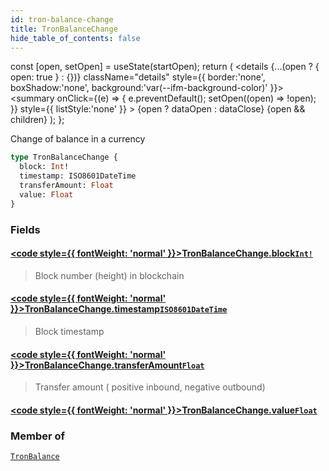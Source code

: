 ```yaml
---
id: tron-balance-change
title: TronBalanceChange
hide_table_of_contents: false
---
```







  const [open, setOpen] = useState(startOpen);
  return (
    <details {...(open ? { open: true } : {})} className="details" style={{ border:'none', boxShadow:'none', background:'var(--ifm-background-color)' }}>
      <summary
        onClick={(e) => {
          e.preventDefault();
          setOpen((open) => !open);
        }}
        style={{ listStyle:'none' }}
      >
      {open ? dataOpen : dataClose}
      </summary>
      {open && children}
    </details>
  );
};








Change of balance in a currency


```graphql
type TronBalanceChange {
  block: Int!
  timestamp: ISO8601DateTime
  transferAmount: Float
  value: Float
}
```




### Fields

#### [<code style={{ fontWeight: 'normal' }}>TronBalanceChange.<b>block</b></code>](#)<Bullet />[`Int!`](/docs/v1/graphql-reference/scalars/int) <Badge class="badge badge--secondary" text="non-null"/> <Badge class="badge badge--secondary" text="scalar"/> 
> 
> 
> Block number (height) in blockchain
> 

#### [<code style={{ fontWeight: 'normal' }}>TronBalanceChange.<b>timestamp</b></code>](#)<Bullet />[`ISO8601DateTime`](/docs/v1/graphql-reference/scalars/iso8601-date-time) <Badge class="badge badge--secondary" text="scalar"/> 
> 
> 
> Block timestamp
> 

#### [<code style={{ fontWeight: 'normal' }}>TronBalanceChange.<b>transferAmount</b></code>](#)<Bullet />[`Float`](/docs/v1/graphql-reference/scalars/float) <Badge class="badge badge--secondary" text="scalar"/> 
> 
> 
> Transfer amount ( positive inbound, negative outbound)
> 

#### [<code style={{ fontWeight: 'normal' }}>TronBalanceChange.<b>value</b></code>](#)<Bullet />[`Float`](/docs/v1/graphql-reference/scalars/float) <Badge class="badge badge--secondary" text="scalar"/> 
> 
> 
> 
> 



### Member of

[`TronBalance`](/docs/v1/graphql-reference/objects/tron-balance)  <Badge class="secondary" text="object"/>

